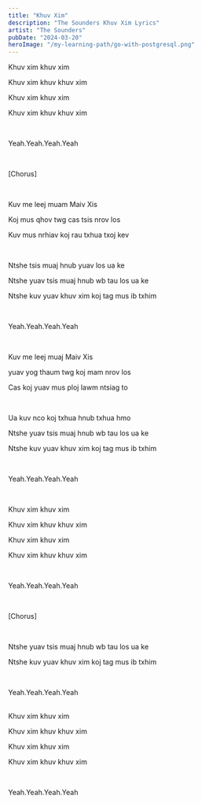 ```yaml
---
title: "Khuv Xim"
description: "The Sounders Khuv Xim Lyrics"
artist: "The Sounders"
pubDate: "2024-03-20"
heroImage: "/my-learning-path/go-with-postgresql.png"
---
```


Khuv xim khuv xim

Khuv xim khuv khuv xim

Khuv xim khuv xim

Khuv xim khuv khuv xim

<br />

Yeah.Yeah.Yeah.Yeah

<br />

[Chorus]

<br />

Kuv me leej muam Maiv Xis

Koj mus qhov twg cas tsis nrov los

Kuv mus nrhiav koj rau txhua txoj kev

<br />

Ntshe tsis muaj hnub yuav los ua ke

Ntshe yuav tsis muaj hnub wb tau los ua ke

Ntshe kuv yuav khuv xim koj tag mus ib txhim

<br />

Yeah.Yeah.Yeah.Yeah

<br />

Kuv me leej muaj Maiv Xis

yuav yog thaum twg koj mam nrov los

Cas koj yuav mus ploj lawm ntsiag to

<br />

Ua kuv nco koj txhua hnub txhua hmo

Ntshe yuav tsis muaj hnub wb tau los ua ke

Ntshe kuv yuav khuv xim koj tag mus ib txhim

<br />

Yeah.Yeah.Yeah.Yeah

<br />

Khuv xim khuv xim

Khuv xim khuv khuv xim

Khuv xim khuv xim

Khuv xim khuv khuv xim

<br />

Yeah.Yeah.Yeah.Yeah

<br />

[Chorus]

<br />

Ntshe yuav tsis muaj hnub wb tau los ua ke

Ntshe kuv yuav khuv xim koj tag mus ib txhim

<br />

Yeah.Yeah.Yeah.Yeah

<br />
Khuv xim khuv xim

Khuv xim khuv khuv xim

Khuv xim khuv xim

Khuv xim khuv khuv xim

<br />

Yeah.Yeah.Yeah.Yeah
